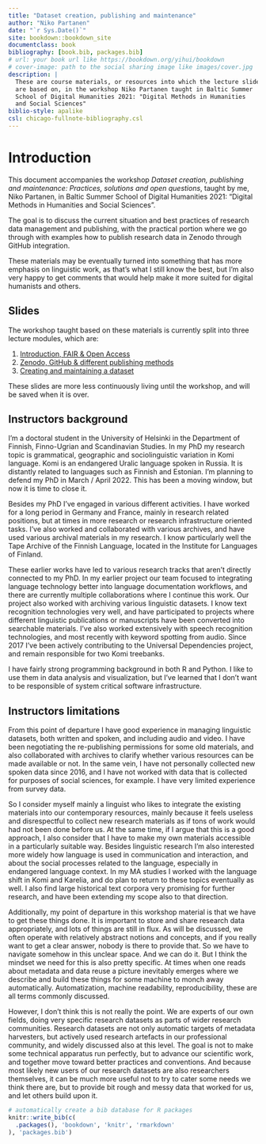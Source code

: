 ```yaml
--- 
title: "Dataset creation, publishing and maintenance"
author: "Niko Partanen"
date: "`r Sys.Date()`"
site: bookdown::bookdown_site
documentclass: book
bibliography: [book.bib, packages.bib]
# url: your book url like https://bookdown.org/yihui/bookdown
# cover-image: path to the social sharing image like images/cover.jpg
description: |
  These are course materials, or resources into which the lecture slides 
  are based on, in the workshop Niko Partanen taught in Baltic Summer 
  School of Digital Humanities 2021: "Digital Methods in Humanities 
  and Social Sciences"
biblio-style: apalike
csl: chicago-fullnote-bibliography.csl
---
```


# Introduction

This document accompanies the workshop *Dataset creation, publishing and maintenance: Practices, solutions and open questions*, taught by me, Niko Partanen, in Baltic Summer School of Digital Humanities 2021: "Digital Methods in Humanities and Social Sciences". 

The goal is to discuss the current situation and best practices of research data management and publishing, with the practical portion where we go through with examples how to publish research data in Zenodo through GitHub integration. 

These materials may be eventually turned into something that has more emphasis on linguistic work, as that's what I still know the best, but I'm also very happy to get comments that would help make it more suited for digital humanists and others. 

## Slides

The workshop taught based on these materials is currently split into three lecture modules, which are:

1. [Introduction, FAIR & Open Access](https://docs.google.com/presentation/d/1ZRmQT3W_-KqQqy63MvjoY1TKBVwOrN4pX1tpErai-D0/edit?usp=sharing)
2. [Zenodo, GitHub & different publishing methods](https://docs.google.com/presentation/d/1bpaIHR9PF2diJrhze9GZQojnyhCCGp9dzbj_iLDrLuU/edit?usp=sharing)
3. [Creating and maintaining a dataset](https://docs.google.com/presentation/d/1KyJuUQcI_QNL4xzGLXelJn79xO34ThfeOJWRvHQHXKs/edit?usp=sharing)

These slides are more less continuously living until the workshop, and will be saved when it is over. 

## Instructors background

I'm a doctoral student in the University of Helsinki in the Department of Finnish, Finno-Ugrian and Scandinavian Studies. In my PhD my research topic is grammatical, geographic and sociolinguistic variation in Komi language. Komi is an endangered Uralic language spoken in Russia. It is distantly related to languages such as Finnish and Estonian. I'm planning to defend my PhD in March / April 2022. This has been a moving window, but now it is time to close it. 

Besides my PhD I've engaged in various different activities. I have worked for a long period in Germany and France, mainly in research related positions, but at times in more research or research infrastructure oriented tasks. I've also worked and collaborated with various archives, and have used various archival materials in my research. I know particularly well the Tape Archive of the Finnish Language, located in the Institute for Languages of Finland. 

These earlier works have led to various research tracks that aren't directly connected to my PhD. In my earlier project our team focused to integrating language technology better into language documentation workflows, and there are currently multiple collaborations where I continue this work. Our project also worked with archiving various linguistic datasets. I know text recognition technologies very well, and have participated to projects where different linguistic publications or manuscripts have been converted into searchable materials. I've also worked extensively with speech recognition technologies, and most recently with keyword spotting from audio. Since 2017 I've been actively contributing to the Universal Dependencies project, and remain responsible for two Komi treebanks. 

I have fairly strong programming background in both R and Python. I like to use them in data analysis and visualization, but I've learned that I don't want to be responsible of system critical software infrastructure.

## Instructors limitations

From this point of departure I have good experience in managing linguistic datasets, both written and spoken, and including audio and video. I have been negotiating the re-publishing permissions for some old materials, and also collaborated with archives to clarify whether various resources can be made available or not. In the same vein, I have not personally collected new spoken data since 2016, and I have not worked with data that is collected for purposes of social sciences, for example. I have very limited experience from survey data. 

So I consider myself mainly a linguist who likes to integrate the existing materials into our contemporary resources, mainly because it feels useless and disrespectful to collect new research materials as if tons of work would had not been done before us. At the same time, if I argue that this is a good approach, I also consider that I have to make my own materials accessible in a particularly suitable way. Besides linguistic research I'm also interested more widely how language is used in communication and interaction, and about the social processes related to the language, especially in endangered language context. In my MA studies I worked with the language shift in Komi and Karelia, and do plan to return to these topics eventually as well. I also find large historical text corpora very promising for further research, and have been extending my scope also to that direction. 

Additionally, my point of departure in this workshop material is that we have to get these things done. It is important to store and share research data appropriately, and lots of things are still in flux. As will be discussed, we often operate with relatively abstract notions and concepts, and if you really want to get a clear answer, nobody is there to provide that. So we have to navigate somehow in this unclear space. And we can do it. But I think the mindset we need for this is also pretty specific. At times when one reads about metadata and data reuse a picture inevitably emerges where we describe and build these things for some machine to monch away automatically. Automatization, machine readability, reproducibility, these are all terms commonly discussed. 

However, I don't think this is not really the point. We are experts of our own fields, doing very specific research datasets as parts of wider research communities. Research datasets are not only automatic targets of metadata harvesters, but actively used research artefacts in our professional community, and widely discussed also at this level. The goal is not to make some technical apparatus run perfectly, but to advance our scientific work, and together move toward better practices and conventions. And because most likely new users of our research datasets are also researchers themselves, it can be much more useful not to try to cater some needs we think there are, but to provide bit rough and messy data that worked for us, and let others build upon it. 

```r
# automatically create a bib database for R packages
knitr::write_bib(c(
  .packages(), 'bookdown', 'knitr', 'rmarkdown'
), 'packages.bib')
```
